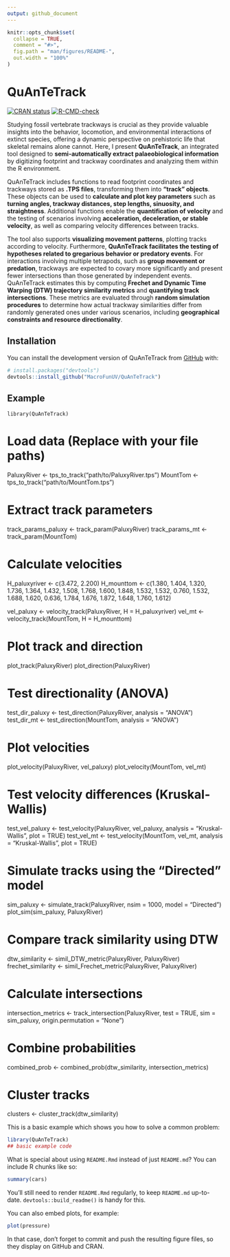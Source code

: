 ```yaml
---
output: github_document
---
```


<!-- README.md is generated from README.Rmd. Please edit that file -->

```r
knitr::opts_chunk$set(
  collapse = TRUE,
  comment = "#>",
  fig.path = "man/figures/README-",
  out.width = "100%"
)
```

# QuAnTeTrack

<!-- badges: start -->

[![CRAN status](https://www.r-pkg.org/badges/version/QuAnTeTrack)](https://CRAN.R-project.org/package=QuAnTeTrack)
[![R-CMD-check](https://github.com/MacroFunUV/QuAnTeTrack/actions/workflows/R-CMD-check.yaml/badge.svg)](https://github.com/MacroFunUV/QuAnTeTrack/actions/workflows/R-CMD-check.yaml)
<!-- badges: end -->

Studying fossil vertebrate trackways is crucial as they provide valuable insights into the behavior, locomotion, and environmental interactions of extinct species, offering a dynamic perspective on prehistoric life that skeletal remains alone cannot. Here, I present **QuAnTeTrack**, an integrated tool designed to **semi-automatically extract palaeobiological information** by digitizing footprint and trackway coordinates and analyzing them within the R environment. 

QuAnTeTrack includes functions to read footprint coordinates and trackways stored as **.TPS files**, transforming them into **"track" objects**. These objects can be used to **calculate and plot key parameters** such as **turning angles, trackway distances, step lengths, sinuosity, and straightness**. Additional functions enable the **quantification of velocity** and the testing of scenarios involving **acceleration, deceleration, or stable velocity**, as well as comparing velocity differences between tracks. 

The tool also supports **visualizing movement patterns**, plotting tracks according to velocity. Furthermore, **QuAnTeTrack facilitates the testing of hypotheses related to gregarious behavior or predatory events**. For interactions involving multiple tetrapods, such as **group movement or predation**, trackways are expected to covary more significantly and present fewer intersections than those generated by independent events. QuAnTeTrack estimates this by computing **Frechet and Dynamic Time Warping (DTW) trajectory similarity metrics** and **quantifying track intersections**. These metrics are evaluated through **random simulation procedures** to determine how actual trackway similarities differ from randomly generated ones under various scenarios, including **geographical constraints and resource directionality**.

## Installation

You can install the development version of QuAnTeTrack from [GitHub](https://github.com/) with:

``` r
# install.packages("devtools")
devtools::install_github("MacroFunUV/QuAnTeTrack")
```

## Example

```Load
library(QuAnTeTrack)
```

# Load data (Replace with your file paths)
PaluxyRiver <- tps_to_track("path/to/PaluxyRiver.tps")
MountTom <- tps_to_track("path/to/MountTom.tps")

# Extract track parameters
track_params_paluxy <- track_param(PaluxyRiver)
track_params_mt <- track_param(MountTom)

# Calculate velocities
H_paluxyriver <- c(3.472, 2.200)
H_mounttom <- c(1.380, 1.404, 1.320, 1.736, 1.364, 1.432, 1.508, 1.768, 1.600, 1.848,
                1.532, 1.532, 0.760, 1.532, 1.688, 1.620, 0.636, 1.784, 1.676, 1.872,
                1.648, 1.760, 1.612)
                
vel_paluxy <- velocity_track(PaluxyRiver, H = H_paluxyriver)
vel_mt <- velocity_track(MountTom, H = H_mounttom)

# Plot track and direction
plot_track(PaluxyRiver)
plot_direction(PaluxyRiver)

# Test directionality (ANOVA)
test_dir_paluxy <- test_direction(PaluxyRiver, analysis = "ANOVA")
test_dir_mt <- test_direction(MountTom, analysis = "ANOVA")

# Plot velocities
plot_velocity(PaluxyRiver, vel_paluxy)
plot_velocity(MountTom, vel_mt)

# Test velocity differences (Kruskal-Wallis)
test_vel_paluxy <- test_velocity(PaluxyRiver, vel_paluxy, analysis = "Kruskal-Wallis", plot = TRUE)
test_vel_mt <- test_velocity(MountTom, vel_mt, analysis = "Kruskal-Wallis", plot = TRUE)

# Simulate tracks using the "Directed" model
sim_paluxy <- simulate_track(PaluxyRiver, nsim = 1000, model = "Directed")
plot_sim(sim_paluxy, PaluxyRiver)

# Compare track similarity using DTW
dtw_similarity <- simil_DTW_metric(PaluxyRiver, PaluxyRiver)
frechet_similarity <- simil_Frechet_metric(PaluxyRiver, PaluxyRiver)

# Calculate intersections
intersection_metrics <- track_intersection(PaluxyRiver, test = TRUE, sim = sim_paluxy, origin.permutation = "None")

# Combine probabilities
combined_prob <- combined_prob(dtw_similarity, intersection_metrics)

# Cluster tracks
clusters <- cluster_track(dtw_similarity)





This is a basic example which shows you how to solve a common problem:

```r
library(QuAnTeTrack)
## basic example code
```

What is special about using `README.Rmd` instead of just `README.md`? You can include R chunks like so:

```r
summary(cars)
```

You'll still need to render `README.Rmd` regularly, to keep `README.md` up-to-date. `devtools::build_readme()` is handy for this.

You can also embed plots, for example:

```r
plot(pressure)
```

In that case, don't forget to commit and push the resulting figure files, so they display on GitHub and CRAN.
